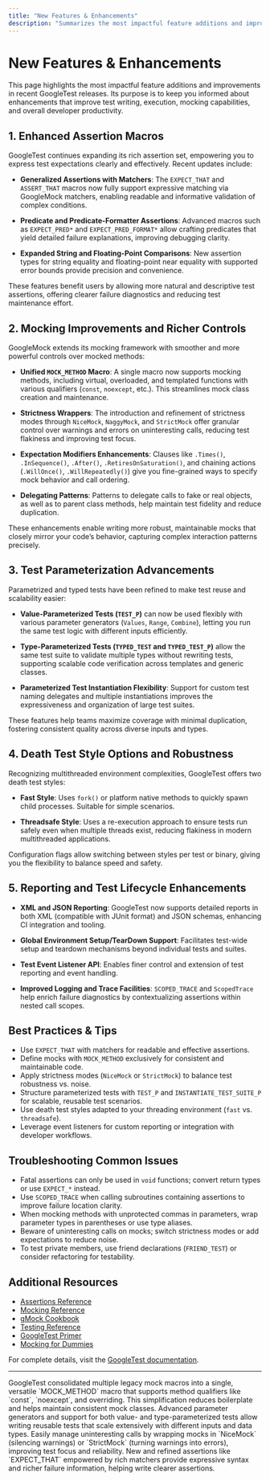 ```yaml
---
title: "New Features & Enhancements"
description: "Summarizes the most impactful feature additions and improvements in recent versions, with context on how they benefit end users and teams."
---
```


# New Features & Enhancements

This page highlights the most impactful feature additions and improvements in recent GoogleTest releases. Its purpose is to keep you informed about enhancements that improve test writing, execution, mocking capabilities, and overall developer productivity.

## 1. Enhanced Assertion Macros

GoogleTest continues expanding its rich assertion set, empowering you to express test expectations clearly and effectively. Recent updates include:

- **Generalized Assertions with Matchers**: The `EXPECT_THAT` and `ASSERT_THAT` macros now fully support expressive matching via GoogleMock matchers, enabling readable and informative validation of complex conditions.

- **Predicate and Predicate-Formatter Assertions**: Advanced macros such as `EXPECT_PRED*` and `EXPECT_PRED_FORMAT*` allow crafting predicates that yield detailed failure explanations, improving debugging clarity.

- **Expanded String and Floating-Point Comparisons**: New assertion types for string equality and floating-point near equality with supported error bounds provide precision and convenience.

These features benefit users by allowing more natural and descriptive test assertions, offering clearer failure diagnostics and reducing test maintenance effort.

## 2. Mocking Improvements and Richer Controls

GoogleMock extends its mocking framework with smoother and more powerful controls over mocked methods:

- **Unified `MOCK_METHOD` Macro**: A single macro now supports mocking methods, including virtual, overloaded, and templated functions with various qualifiers (`const`, `noexcept`, etc.). This streamlines mock class creation and maintenance.

- **Strictness Wrappers**: The introduction and refinement of strictness modes through `NiceMock`, `NaggyMock`, and `StrictMock` offer granular control over warnings and errors on uninteresting calls, reducing test flakiness and improving test focus.

- **Expectation Modifiers Enhancements**: Clauses like `.Times()`, `.InSequence()`, `.After()`, `.RetiresOnSaturation()`, and chaining actions (`.WillOnce()`, `.WillRepeatedly()`) give you fine-grained ways to specify mock behavior and call ordering.

- **Delegating Patterns**: Patterns to delegate calls to fake or real objects, as well as to parent class methods, help maintain test fidelity and reduce duplication.

These enhancements enable writing more robust, maintainable mocks that closely mirror your code’s behavior, capturing complex interaction patterns precisely.

## 3. Test Parameterization Advancements

Parametrized and typed tests have been refined to make test reuse and scalability easier:

- **Value-Parameterized Tests (`TEST_P`)** can now be used flexibly with various parameter generators (`Values`, `Range`, `Combine`), letting you run the same test logic with different inputs efficiently.

- **Type-Parameterized Tests (`TYPED_TEST` and `TYPED_TEST_P`)** allow the same test suite to validate multiple types without rewriting tests, supporting scalable code verification across templates and generic classes.

- **Parameterized Test Instantiation Flexibility**: Support for custom test naming delegates and multiple instantiations improves the expressiveness and organization of large test suites.

These features help teams maximize coverage with minimal duplication, fostering consistent quality across diverse inputs and types.

## 4. Death Test Style Options and Robustness

Recognizing multithreaded environment complexities, GoogleTest offers two death test styles:

- **Fast Style**: Uses `fork()` or platform native methods to quickly spawn child processes. Suitable for simple scenarios.

- **Threadsafe Style**: Uses a re-execution approach to ensure tests run safely even when multiple threads exist, reducing flakiness in modern multithreaded applications.

Configuration flags allow switching between styles per test or binary, giving you the flexibility to balance speed and safety.

## 5. Reporting and Test Lifecycle Enhancements

- **XML and JSON Reporting**: GoogleTest now supports detailed reports in both XML (compatible with JUnit format) and JSON schemas, enhancing CI integration and tooling.

- **Global Environment Setup/TearDown Support**: Facilitates test-wide setup and teardown mechanisms beyond individual tests and suites.

- **Test Event Listener API**: Enables finer control and extension of test reporting and event handling.

- **Improved Logging and Trace Facilities**: `SCOPED_TRACE` and `ScopedTrace` help enrich failure diagnostics by contextualizing assertions within nested call scopes.


## Best Practices & Tips

- Use `EXPECT_THAT` with matchers for readable and effective assertions.
- Define mocks with `MOCK_METHOD` exclusively for consistent and maintainable code.
- Apply strictness modes (`NiceMock` or `StrictMock`) to balance test robustness vs. noise.
- Structure parameterized tests with `TEST_P` and `INSTANTIATE_TEST_SUITE_P` for scalable, reusable test scenarios.
- Use death test styles adapted to your threading environment (`fast` vs. `threadsafe`).
- Leverage event listeners for custom reporting or integration with developer workflows.

## Troubleshooting Common Issues

- Fatal assertions can only be used in `void` functions; convert return types or use `EXPECT_*` instead.
- Use `SCOPED_TRACE` when calling subroutines containing assertions to improve failure location clarity.
- When mocking methods with unprotected commas in parameters, wrap parameter types in parentheses or use type aliases.
- Beware of uninteresting calls on mocks; switch strictness modes or add expectations to reduce noise.
- To test private members, use friend declarations (`FRIEND_TEST`) or consider refactoring for testability.

## Additional Resources

- [Assertions Reference](reference/assertions.md)
- [Mocking Reference](docs/reference/mocking.md)
- [gMock Cookbook](docs/gmock_cook_book.md)
- [Testing Reference](docs/reference/testing.md)
- [GoogleTest Primer](docs/primer.md)
- [Mocking for Dummies](guides/core-workflows/introduction-to-mocking.md)

For complete details, visit the [GoogleTest documentation](https://google.github.io/googletest/).

---

<AccordionGroup title="Recent Notable Feature Highlights">
<Accordion title="Improved MOCK_METHOD Macro">
GoogleTest consolidated multiple legacy mock macros into a single, versatile `MOCK_METHOD` macro that supports method qualifiers like `const`, `noexcept`, and overriding. This simplification reduces boilerplate and helps maintain consistent mock classes.
</Accordion>
<Accordion title="Flexible Parameterized Testing">
Advanced parameter generators and support for both value- and type-parameterized tests allow writing reusable tests that scale extensively with different inputs and data types.
</Accordion>
<Accordion title="Strictness Modes with NiceMock and StrictMock">
Easily manage uninteresting calls by wrapping mocks in `NiceMock` (silencing warnings) or `StrictMock` (turning warnings into errors), improving test focus and reliability.
</Accordion>
<Accordion title="Enhanced Assertion Macros">
New and refined assertions like `EXPECT_THAT` empowered by rich matchers provide expressive syntax and richer failure information, helping write clearer assertions.
</Accordion>
</AccordionGroup>

